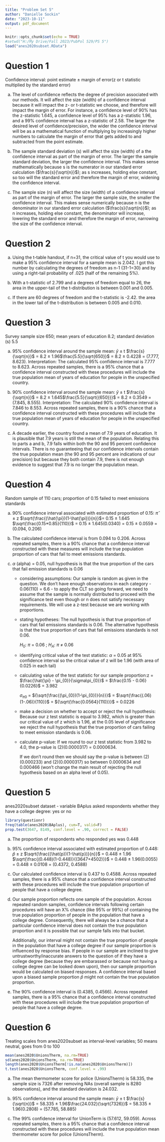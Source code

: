 ```yaml
---
title: "Problem Set 5"
author: "Danielle Sockin"
date: "2023-10-11"
output: pdf_document
---
```


```r
knitr::opts_chunk$set(echo = TRUE)
#setwd("H:/My Drive/Fall 2023/PubPol 529/PS 5")
load("anes2020subset.RData")
```

# Question 1

Confidence interval: point estimate ± margin of error(z or t statistic multiplied by the standard error)

a)  The level of confidence reflects the degree of precision associated with our methods. It will affect the size (width) of a confidence interval because it will impact the z- or t-statistic we choose, and therefore will impact the margin of error. For instance, a confidence level of 90% has the z-statistic 1.645, a confidence level of 95% has a z-statistic 1.96, and a 99% confidence interval has a z-statistic of 2.58. The larger the desired level of confidence/precision, the wider the confidence interval will be as a mathematical function of multiplying by increasingly higher numbers to calculate the margin of error that gets added to and subtracted from the point estimate.

b)  The sample standard deviation (s) will affect the size (width) of a the confidence interval as part of the margin of error. The larger the sample standard deviation, the larger the confidence interval. This makes sense mathematically because s is the numerator in our standard error calculation ($\frac{s}{\sqrt{n}}$); as s increases, holding else constant, so too will the standard error and therefore the margin of error, widening the confidence interval.

c)  The sample size (n) will affect the size (width) of a confidence interval as part of the margin of error. The larger the sample size, the smaller the confidence interval. This makes sense numerically because n is the denominator in our standard error calculation ($\frac{s}{\sqrt{n}}$); as n increases, holding else constant, the denominator will increase, lowering the standard error and therefore the margin of error, narrowing the size of the confidence interval.

# Question 2

a)  Using the t-table handout, if n=31, the critical value of t you would use to make a 95% confidence interval for a sample mean is 2.042. I got this number by calculating the degrees of freedom as n-1 (31-1=30) and by using a right-tail probability of .025 (half of the remaining 5%).

b)  With a t-statistic of 2.799 and a degrees of freedom equal to 26, the area in the upper-tail of the t-distribution is between 0.001 and 0.005.

c)  If there are 60 degrees of freedom and the t-statistic is -2.42. the area in the lower tail of the t-distribution is between 0.005 and 0.010.

# Question 3

Survey sample size 650; mean years of education 8.2; standard deviation (s) 5.5

a)  95% confidence interval around the sample mean: $\bar{y}$ ± t $\frac{s}{\sqrt{n}}$ = 8.2 ± 1.96$\frac{5.5}{\sqrt{650}}$ = 8.2 ± 0.4228 = (7.777, 8.623). Interpretation: The calculated 95% confidence interval is 7.777 to 8.623. Across repeated samples, there is a 95% chance that a confidence interval constructed with these procedures will include the true population mean of years of education for people in the unspecified country.

b)  90% confidence interval around the sample mean: $\bar{y}$ ± t $\frac{s}{\sqrt{n}}$ = 8.2 ± 1.645$\frac{5.5}{\sqrt{{650}}}$ = 8.2 ± 0.3549 = (7.845, 8.555). Interpretation: The calculated 90% confidence interval is 7.846 to 8.553. Across repeated samples, there is a 90% chance that a confidence interval constructed with these procedures will include the true population mean of years of education for people in the unspecified country.

c)  A decade earlier, the country found a mean of 7.9 years of education. It is plausible that 7.9 years is still the mean of the population. Relating this to parts a and b, 7.9 falls within both the 90 and 95 percent confidence intervals. There is no guaranteeing that our confidence intervals contain the true population mean (the 90 and 95 percent are indications of our precision) but because they both contain 7.9, there is not enough evidence to suggest that 7.9 is no longer the population mean.

# Question 4

Random sample of 110 cars; proportion of 0.15 failed to meet emissions standards

a)  90% confidence interval associated with estimated proportion of 0.15: $\hat{\pi}$ ± z $\sqrt{\frac{(\hat{\pi})(1-\hat{\pi})}{n}}$= 0.15 ± 1.645 $\sqrt{\frac{0.15*0.85}{110}}$ = 0.15 ± 1.645(0.0340) = 0.15 ± 0.0559 = (0.094, 0.206)

b)  The calculated confidence interval is from 0.094 to 0.206. Across repeated samples, there is a 90% chance that a confidence interval constructed with these measures will include the true population proportion of cars that fail to meet emissions standards.

c)  $\alpha$ (alpha) = 0.05, null hypothesis is that the true proportion of the cars that fail emission standards is 0.06

    -   considering assumptions: Our sample is random as given in the question. We don't have enough observations in each category - 0.06(110) = 6.6 - to apply the CLT so going forward, we need to assume that the sample is normally distributed to proceed with the significance test even though or n does not satisfy necessary requirements. We will use a z-test because we are working with proportions.

    -   stating hypotheses: The null hypothesis is that true proportion of cars that fail emissions standards is 0.06. The alternative hypothesis is that the true proportion of cars that fail emissions standards is not 0.06.

        $H_{0}$: $\pi$ = 0.06 ; $H_{A}$: $\pi$ $\neq$ 0.06

    -   identifying critical value of the test statistic: $\alpha$ = 0.05 at 95% confidence interval so the critical value of z will be 1.96 (with area of 0.025 in each tail)

    -   calculating value of the test statistic for our sample proportion:z = $\frac{\hat{\pi} - \pi_{0}}{\sigma\pi_{0}}$ = $\frac{0.15 - 0.06}{0.0226}$ = 3.982

        $\sigma_{\pi0}$ = ${\sqrt{\frac{(\pi_{0})(1-\pi_{0})}{n}}}$ = $\sqrt{\frac{(.06)(1-.06)}{110}}$ = ${\sqrt{\frac{0.0564}{110}}}$ = 0.0226

    -   make a decision on whether to accept or reject the null hypothesis: Because our z test statistic is equal to 3.982, which is greater than our critical value of z which is 1.96, at the 0.05 level of significance we reject the null hypothesis that the true proportion of cars failing to meet emission standards is 0.06.

    -   calculate p-value: If we round to our z test statistic from 3.982 to 4.0, the p-value is (2)(0.0000317) = 0.0000634.

        If we don't round then we should say the p-value is between (2)(0.000233) and (2)(0.0000317) so between 0.0000634 and 0.000466 (won't change the main result of rejecting the null hypothesis based on an alpha level of 0.05).

# Question 5

anes2020subset dataset - variable BAplus asked respondents whether they have a college degree: yes or no

```r
library(questionr)
freq(table(anes2020$BAplus), cum=T, valid=F)
prop.test(3647, 8149, conf.level = .90, correct = FALSE)
```

a)  The proportion of respondents who responded yes was 0.448

b)  95% confidence interval associated with estimated proportion of 0.448: $\hat{p}$ ± z $\sqrt{\frac{(\hat{p})(1-\hat{p})}{n}}$ = 0.448 ± 1.96 $\sqrt{\frac{(0.448)(1-0.448)}{(3647+4502)}}$ = 0.448 ± 1.96(0.0055) = 0.448 ± 0.0108 = (0.4372, 0.4588)

c)  Our calculated confidence interval is 0.437 to 0.4588. Across repeated samples, there is a 95% chance that a confidence interval constructed with these procedures will include the true population proportion of people that have a college degree.

d)  Our sample proportion reflects one sample of the population. Across repeated random samples, confidence intervals following certain procedures will have an X% chance (like 95% or 99%) of containing the true population proportion of people in the population that have a college degree. Consequently, there will always be a chance that a particular confidence interval does not contain the true population proportion and it is possible that our sample falls into that bucket.

    Additionally, our interval might not contain the true proportion of people in the population that have a college degree if our sample proportion is influenced by response bias. If people in our sample are inclined to give untrustworthy/inaccurate answers to the question of if they have a college degree (because they are embarassed or because not having a college degree can be looked down upon), then our sample proportion would be calculated on biased responses. A confidence interval based upon a biased sample proportion $\hat{p}$ might not contain the true population proportion.

e)  The 90% confidence interval is (0.4385, 0.4566). Across repeated samples, there is a 95% chance that a confidence interval constructed with these procedures will include the true population proportion of people that have a college degree.

# Question 6

Treating scales from anes2020subset as interval-level variables; 50 means neutral, goes from 0 to 100

```r
mean(anes2020$UnionsTherm, na.rm=TRUE)
sd(anes2020$UnionsTherm, na.rm=TRUE)
length(anes2020$UnionsTherm[!is.na(anes2020$UnionsTherm)])
t.test(anes2020$UnionsTherm, conf.level = .99)
```

a)  The mean thermometer score for police (UnionsTherm) is 58.335, the sample size is 7326 after removing NAs (overall sample is 8280 observations), and the standard deviation is 24.032.

b)  95% confidence interval around the sample mean: $\bar{y}$ ± t $\frac{s}{\sqrt{n}}$ = 58.335 ± 1.96$\frac{24.032}{\sqrt{7326}}$ = 58.335 ± 1.96(0.2808) = (57.785, 58.885)

c)  The 99% confidence interval for UnionTerm is (57.612, 59.059). Across repeated samples, there is a 95% chance that a confidence interval constructed with these procedures will include the true population mean thermometer score for police (UnionsTherm).
